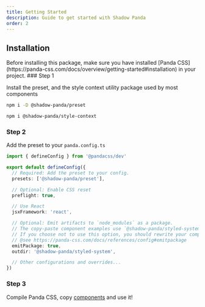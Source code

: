 ```yaml
---
title: Getting Started
description: Guide to get started with Shadow Panda
order: 2
---
```


## Installation

<Callout emoji="ℹ️">
  Before installing this package, make sure you have installed [Panda
  CSS](https://panda-css.com/docs/overview/getting-started#installation) in your project.
</Callout>

<Steps>
### Step 1

Install the preset, and the style context utility package used by most components

```sh npm2yarn
npm i -D @shadow-panda/preset
```

```sh npm2yarn
npm i @shadow-panda/style-context
```

### Step 2

Add the preset to your `panda.config.ts`

```ts title="panda.config.ts"
import { defineConfig } from '@pandacss/dev'

export default defineConfig({
  // Required: Add the preset to your config.
  presets: ['@shadow-panda/preset'],

  // Optional: Enable CSS reset
  preflight: true,

  // Use React
  jsxFramework: 'react',

  // Optional: Emit artifacts to `node_modules` as a package.
  // The copy-paste component examples use `@shadow-panda/styled-system` as the import path of the generated files.
  // If you choose not to use this option, you should rewrite your component imports as needed.
  // @see https://panda-css.com/docs/references/config#emitpackage
  emitPackage: true,
  outdir: '@shadow-panda/styled-system',

  // Other configurations and overrides...
})
```

### Step 3

Compile Panda CSS, copy [components](/docs/overview/supported-components) and use it!

</Steps>
